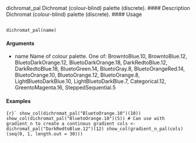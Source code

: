 dichromat_pal Dichromat (colour-blind) palette (discrete).
#### Description
Dichromat (colour-blind) palette (discrete).
#### Usage
<pre><code>
dichromat_pal(name)
</code></pre>
  
#### Arguments
* name Name of colour palette. One of: BrowntoBlue.10, BrowntoBlue.12, BluetoDarkOrange.12,
BluetoDarkOrange.18, DarkRedtoBlue.12, DarkRedtoBlue.18, BluetoGreen.14,
BluetoGray.8, BluetoOrangeRed.14, BluetoOrange.10, BluetoOrange.12,
BluetoOrange.8, LightBluetoDarkBlue.10, LightBluetoDarkBlue.7, Categorical.12,
GreentoMagenta.16, SteppedSequential.5

#### Examples
```{r}`
show_col(dichromat_pal("BluetoOrange.10")(10))
show_col(dichromat_pal("BluetoOrange.10")(5))
# Can use with gradient_n to create a continous gradient
cols <- dichromat_pal("DarkRedtoBlue.12")(12)
show_col(gradient_n_pal(cols)(seq(0, 1, length.out = 30)))
```
